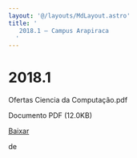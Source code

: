 ```yaml
---
layout: '@/layouts/MdLayout.astro'
title: '
   2018.1 — Campus Arapiraca
  '
---
```






2018.1
======












 Ofertas Ciencia da Computação.pdf
   

 Documento PDF
 (12.0KB)
 

<a class="btn btn-secondary download" href="https://arapiraca.ufal.br/graduacao/ciencia-da-computacao/horarios/2018/oferta-academica-2018.1/@@download/file/Ofertas Ciencia da Computação.pdf">
 Baixar
</a>




























 de
 


















